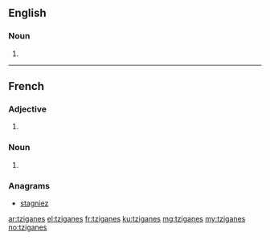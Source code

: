 ==English==

===Noun===
{{head|en|plural}}

# {{plural of|tzigane|lang=en}}

----
==French==

===Adjective===
{{head|fr|adjective form}}

# {{plural of|tzigane|lang=fr}}

===Noun===
{{head|fr|plural|g=m-p|g2=f-p}}

# {{plural of|tzigane|lang=fr}}

===Anagrams===
* [[stagniez#French|stagniez]]

[[ar:tziganes]]
[[el:tziganes]]
[[fr:tziganes]]
[[ku:tziganes]]
[[mg:tziganes]]
[[my:tziganes]]
[[no:tziganes]]